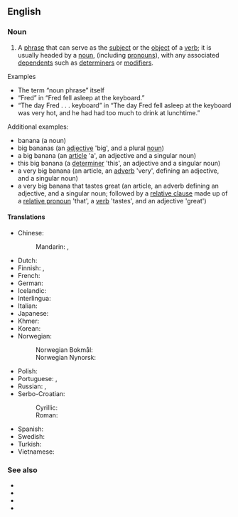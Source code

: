 {{also|noun-phrase}}
==English==
{{wikipedia|lang=en}}

===Noun===
{{en-noun}}

# {{lb|en|grammar}} A [[phrase]] that can serve as the [[subject]] or the [[object]] of a [[verb]]; it is usually headed by a [[noun]], (including [[pronoun]]s), with any associated [[dependent]]s such as [[determiner]]s or [[modifier]]s.

; Examples
* The term “noun phrase” itself
* “Fred” in “Fred fell asleep at the keyboard.”
* “The day Fred . . . keyboard” in “The day Fred fell asleep at the keyboard was very hot, and he had had too much to drink at lunchtime.”

; Additional examples:
* banana (a noun)
* big bananas (an [[adjective]] 'big', and a plural [[noun]])
* a big banana (an [[article]] 'a', an adjective and a singular noun)
* this big banana (a [[determiner]] 'this', an adjective and a singular noun)
* a very big banana (an article, an [[adverb]] 'very', defining an adjective, and a singular noun)
* a very big banana that tastes great (an article, an adverb defining an adjective, and a singular noun; followed by a [[relative clause]] made up of a [[relative pronoun]] 'that', a [[verb]] 'tastes', and an adjective 'great')

====Translations====
{{trans-top|phrase that can serve as the subject or the object of a verb}}
* Chinese:
*: Mandarin: {{t|cmn|名詞短語|sc=Hani}}, {{t|cmn|名词短语|tr=míngcí duǎnyǔ|sc=Hani}}
* Dutch: {{t|nl|nominale constituent|m}}
* Finnish: {{t|fi|substantiivilauseke}}, {{t|fi|nominilauseke}}
* French: {{t+|fr|locution nominale|f}}
* German: {{t+|de|Nominalphrase|f}}
* Icelandic: {{t|is|nafnliður|m}}
* Interlingua: {{t|ia|phrase substantival}}
* Italian: {{t+|it|locuzione nominale|f}}
* Japanese: {{t|ja|名詞句|tr=めいしく, meishiku|sc=Jpan}}
* Khmer: {{t|km|កន្សោមនាម|sc=Khmr|tr=kɑnsaom niem}}
* Korean: {{t+|ko|명사구}}
* Norwegian:
*: Norwegian Bokmål: {{t+|nb|substantivfrase|m}}
*: Norwegian Nynorsk: {{t|nn|substantivfrase|f}}
{{trans-mid}}
* Polish: {{t|pl|fraza rzeczownikowa|f}}
* Portuguese: {{t+|pt|locução substantiva|f}}, {{t|pt|locução nominal|f}}
* Russian: {{t|ru|именно́е словосочета́ние|n}}, {{t|ru|субстанти́вное словосочета́ние|n}}
* Serbo-Croatian:
*: Cyrillic: {{t|sh|и̏меничка̄ фра́за|f}}
*: Roman: {{t|sh|ȉmeničkā fráza|f}}
* Spanish: {{t|es|sintagma nominal|m}}
* Swedish: {{t+|sv|nominalfras|c}}
* Turkish: {{t|tr|ad öbeği}}
* Vietnamese: {{t|vi|cụm danh từ}}
{{trans-bottom}}

===See also===
* {{l|en|verb phrase}}
* {{l|en|adjective phrase}}
* {{l|en|adverbial phrase}}
* {{l|en|prepositional phrase}}